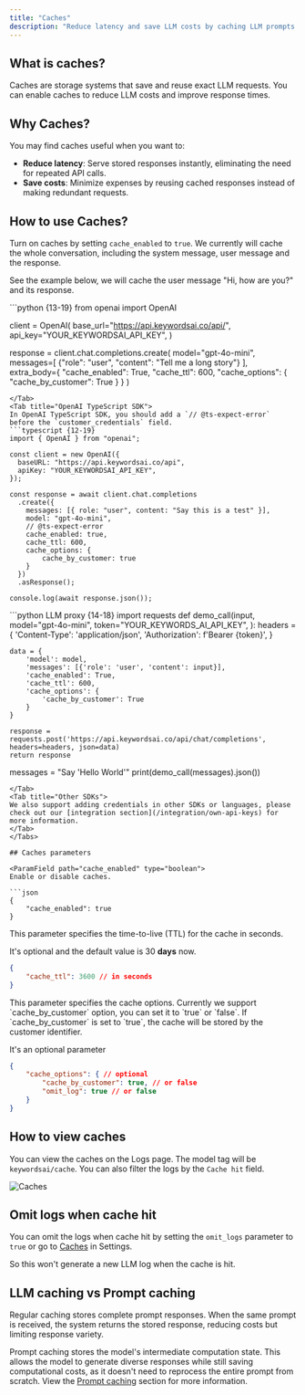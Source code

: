 ```yaml
---
title: "Caches"
description: "Reduce latency and save LLM costs by caching LLM prompts and responses."
---
```


## What is caches?
Caches are storage systems that save and reuse exact LLM requests. You can enable caches to reduce LLM costs and improve response times.

## Why Caches?
You may find caches useful when you want to:
- **Reduce latency**: Serve stored responses instantly, eliminating the need for repeated API calls.
- **Save costs**: Minimize expenses by reusing cached responses instead of making redundant requests.

## How to use Caches?
Turn on caches by setting `cache_enabled` to `true`. We currently will cache the whole conversation, including the system message, user message and the response.

See the example below, we will cache the user message "Hi, how are you?" and its response.

<Tabs>
<Tab title="OpenAI Python SDK">
```python {13-19}
from openai import OpenAI

client = OpenAI(
    base_url="https://api.keywordsai.co/api/",
    api_key="YOUR_KEYWORDSAI_API_KEY",
)

response = client.chat.completions.create(
    model="gpt-4o-mini",
    messages=[
        {"role": "user", "content": "Tell me a long story"}
    ],
    extra_body={
        "cache_enabled": True,
        "cache_ttl": 600,
        "cache_options": {
            "cache_by_customer": True
        }
    }
)
```
</Tab>
<Tab title="OpenAI TypeScript SDK">
In OpenAI TypeScript SDK, you should add a `// @ts-expect-error` before the `customer_credentials` field.
```typescript {12-19}
import { OpenAI } from "openai";

const client = new OpenAI({
  baseURL: "https://api.keywordsai.co/api",
  apiKey: "YOUR_KEYWORDSAI_API_KEY",
});

const response = await client.chat.completions
  .create({
    messages: [{ role: "user", content: "Say this is a test" }],
    model: "gpt-4o-mini",
    // @ts-expect-error
    cache_enabled: true,
    cache_ttl: 600,
    cache_options: {
        cache_by_customer: true
    }
  })
  .asResponse();

console.log(await response.json());
```
</Tab>
<Tab title="Standard API">
```python LLM proxy {14-18}
import requests
def demo_call(input, 
              model="gpt-4o-mini",
              token="YOUR_KEYWORDS_AI_API_KEY",
              ):
    headers = {
        'Content-Type': 'application/json',
        'Authorization': f'Bearer {token}',
    }

    data = {
        'model': model,
        'messages': [{'role': 'user', 'content': input}],
        'cache_enabled': True,
        'cache_ttl': 600,
        'cache_options': {
            'cache_by_customer': True
        }
    }

    response = requests.post('https://api.keywordsai.co/api/chat/completions', headers=headers, json=data)
    return response

messages = "Say 'Hello World'"
print(demo_call(messages).json())
```
</Tab>
<Tab title="Other SDKs">
We also support adding credentials in other SDKs or languages, please check out our [integration section](/integration/own-api-keys) for more information.
</Tab>
</Tabs>

## Caches parameters

<ParamField path="cache_enabled" type="boolean">
Enable or disable caches.

```json
{
    "cache_enabled": true
}
```
</ParamField>

<ParamField path="cache_ttl" type="number">
This parameter specifies the time-to-live (TTL) for the cache in seconds. 

<Note>It's optional and the default value is 30 **days** now.</Note>
```json
{
    "cache_ttl": 3600 // in seconds
}
```
</ParamField>

<ParamField path="cache_options" type="boolean">
This parameter specifies the cache options. Currently we support `cache_by_customer` option, you can set it to `true` or `false`. If `cache_by_customer` is set to `true`, the cache will be stored by the customer identifier.

<Note>It's an optional parameter</Note>
```json
{
    "cache_options": { // optional
        "cache_by_customer": true, // or false
        "omit_log": true // or false
    }
}
```
</ParamField>

## How to view caches
You can view the caches on the Logs page. The model tag will be `keywordsai/cache`. You can also filter the logs by the `Cache hit` field.



<Frame>
<img src="https://keywordsai-static.s3.us-east-1.amazonaws.com/docs/llm-proxy/caches-logs.png" alt="Caches" />
</Frame>

## Omit logs when cache hit
You can omit the logs when cache hit by setting the `omit_logs` parameter to `true` or go to [Caches](https://platform.keywordsai.co/platform/api/caches) in Settings.

So this won't generate a new LLM log when the cache is hit.
## LLM caching vs Prompt caching
Regular caching stores complete prompt responses. When the same prompt is received, the system returns the stored response, reducing costs but limiting response variety.

Prompt caching stores the model's intermediate computation state. This allows the model to generate diverse responses while still saving computational costs, as it doesn't need to reprocess the entire prompt from scratch. View the [Prompt caching](/features/generation/prompt-caching) section for more information.
